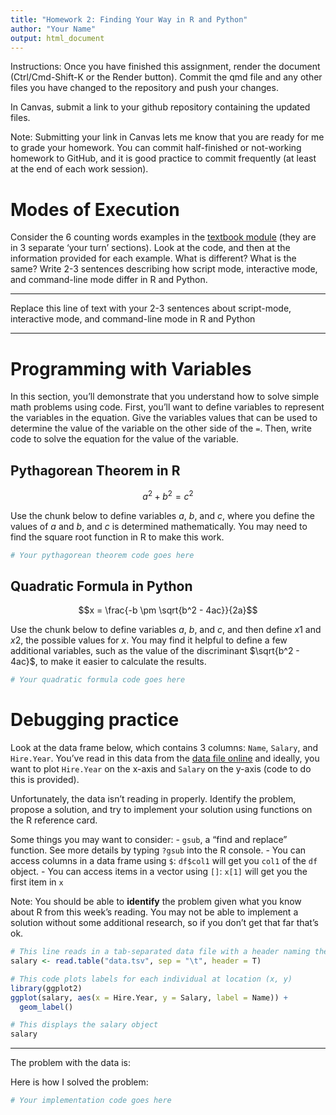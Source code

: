 ```yaml
---
title: "Homework 2: Finding Your Way in R and Python"
author: "Your Name"
output: html_document
---
```


Instructions: Once you have finished this assignment, render the document (Ctrl/Cmd-Shift-K or the Render button). Commit the qmd file and any other files you have changed to the repository and push your changes.

In Canvas, submit a link to your github repository containing the updated files. 

Note: Submitting your link in Canvas lets me know that you are ready for me to grade your homework. You can commit half-finished or not-working homework to GitHub, and it is good practice to commit frequently (at least at the end of each work session). 

# Modes of Execution

Consider the 6 counting words examples in the [textbook module](https://srvanderplas.github.io/stat-computing-r-python/part-tools/03-scripts-notebooks.html#a-short-history-of-talking-to-computers) (they are in 3 separate 'your turn' sections). Look at the code, and then at the information provided for each example. What is different? What is the same? Write 2-3 sentences describing how script mode, interactive mode, and command-line mode differ in R and Python.

---

Replace this line of text with your 2-3 sentences about script-mode, interactive mode, and command-line mode in R and Python

---


# Programming with Variables

In this section, you'll demonstrate that you understand how to solve simple math problems using code. First, you'll want to define variables to represent the variables in the equation. Give the variables values that can be used to determine the value of the variable on the other side of the `=`. Then, write code to solve the equation for the value of the variable. 

## Pythagorean Theorem in R

$$a^2 + b^2 = c^2$$

Use the chunk below to define variables $a$, $b$, and $c$, where you define the values of $a$ and $b$, and $c$ is determined mathematically. You may need to find the square root function in R to make this work.

```r
# Your pythagorean theorem code goes here

```

## Quadratic Formula in Python

$$x = \frac{-b \pm \sqrt{b^2 - 4ac}}{2a}$$

Use the chunk below to define variables $a$, $b$, and $c$, and then define $x1$ and $x2$, the possible values for $x$. You may find it helpful to define a few additional variables, such as the value of the discriminant $\sqrt{b^2 - 4ac}$, to make it easier to calculate the results. 

```python
# Your quadratic formula code goes here

```

# Debugging practice

Look at the data frame below, which contains 3 columns: `Name`, `Salary`, and `Hire.Year`. You've read in this data from the [data file online](https://srvanderplas.github.io/stat151-homework/3-data.tsv) and ideally, you want to plot `Hire.Year` on the x-axis and `Salary` on the y-axis (code to do this is provided).

Unfortunately, the data isn't reading in properly. Identify the problem, propose a solution, and try to implement your solution using functions on the R reference card.

Some things you may want to consider: - `gsub`, a "find and replace" function. See more details by typing `?gsub` into the R console. - You can access columns in a data frame using `$`: `df$col1` will get you `col1` of the `df` object. - You can access items in a vector using `[]`: `x[1]` will get you the first item in `x`

Note: You should be able to **identify** the problem given what you know about R from this week's reading. You may not be able to implement a solution without some additional research, so if you don't get that far that's ok.

```r
# This line reads in a tab-separated data file with a header naming the columns
salary <- read.table("data.tsv", sep = "\t", header = T)

# This code plots labels for each individual at location (x, y)
library(ggplot2)
ggplot(salary, aes(x = Hire.Year, y = Salary, label = Name)) + 
  geom_label()

# This displays the salary object
salary
```

------------------------------------------------------------------------

The problem with the data is:

Here is how I solved the problem:

```r
# Your implementation code goes here

```
